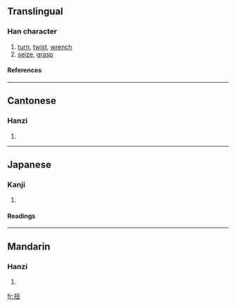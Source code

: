 ==Translingual==
===Han character===
{{Han char|rn=64|rad=手|as=04|sn=7|four=5701<sub>5</sub>|canj=手弓土 (QNG)}}
# [[turn]], [[twist]], [[wrench]]
# [[seize]], [[grasp]]
====References====
{{Han ref|kx=0418.160|dkj=11826|dj=0765.140|hdz=31845.030|uh=626D|ud=25197|bh=A7E1|bd=42977}}
----
==Cantonese==
===Hanzi===
{{yue-hanzi|jyut=|y=nau2}}
# {{defn|Cantonese}}
----
==Japanese==
===Kanji===
{{ja-kanji|grade=|rs=手04}}
# {{defn|Japanese}} 
====Readings====
{{ja-readings|on=[[じゅう]] (jū), [[にゅ]] (nyu), [[ちゅう]] (chū), [[ちゅ]] (chu)|kun=[[ねじまわす]] (nejimawasu)}}
----
==Mandarin==
===Hanzi===
{{cmn-hanzi|pin=[[niǔ]] ([[niu3]])|wg=niu<sup>3</sup>}}
# {{defn|Mandarin}}

[[fr:扭]]